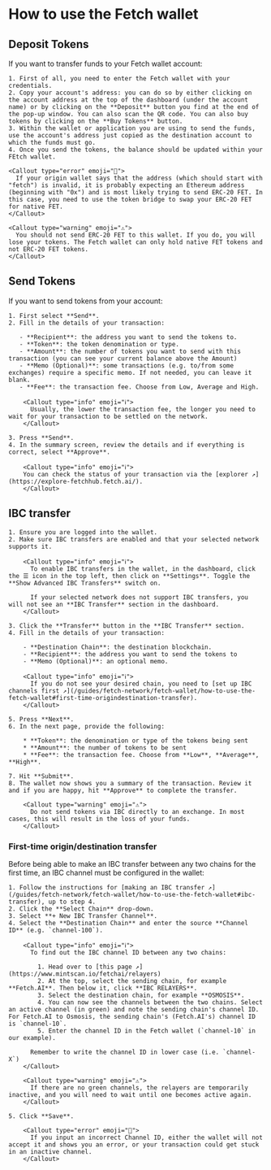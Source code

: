 
# How to use the Fetch wallet

## Deposit Tokens

If you want to transfer funds to your Fetch wallet account:

    1. First of all, you need to enter the Fetch wallet with your credentials.
    2. Copy your account's address: you can do so by either clicking on the account address at the top of the dashboard (under the account name) or by clicking on the **Deposit** button you find at the end of the pop-up window. You can also scan the QR code. You can also buy tokens by clicking on the **Buy Tokens** button.
    3. Within the wallet or application you are using to send the funds, use the account's address just copied as the destination account to which the funds must go.
    4. Once you send the tokens, the balance should be updated within your FEtch wallet.

    <Callout type="error" emoji="️🚫">
      If your origin wallet says that the address (which should start with "fetch") is invalid, it is probably expecting an Ethereum address (beginning with "0x") and is most likely trying to send ERC-20 FET. In this case, you need to use the token bridge to swap your ERC-20 FET for native FET.
    </Callout>

    <Callout type="warning" emoji="⚠️">
      You should not send ERC-20 FET to this wallet. If you do, you will lose your tokens. The Fetch wallet can only hold native FET tokens and not ERC-20 FET tokens.
    </Callout>

## Send Tokens

If you want to send tokens from your account:

    1. First select **Send**.
    2. Fill in the details of your transaction:

       - **Recipient**: the address you want to send the tokens to.
       - **Token**: the token denomination or type.
       - **Amount**: the number of tokens you want to send with this transaction (you can see your current balance above the Amount)
       - **Memo (Optional)**: some transactions (e.g. to/from some exchanges) require a specific memo. If not needed, you can leave it blank.
       - **Fee**: the transaction fee. Choose from Low, Average and High.

        <Callout type="info" emoji="ℹ️">
          Usually, the lower the transaction fee, the longer you need to wait for your transaction to be settled on the network.
        </Callout>

    3. Press **Send**.
    4. In the summary screen, review the details and if everything is correct, select **Approve**.

        <Callout type="info" emoji="ℹ️">
        You can check the status of your transaction via the [explorer ↗️](https://explore-fetchhub.fetch.ai/).
        </Callout>

## IBC transfer

    1. Ensure you are logged into the wallet.
    2. Make sure IBC transfers are enabled and that your selected network supports it.

        <Callout type="info" emoji="ℹ️">
          To enable IBC transfers in the wallet, in the dashboard, click the ☰ icon in the top left, then click on **Settings**. Toggle the **Show Advanced IBC Transfers** switch on.

          If your selected network does not support IBC transfers, you will not see an **IBC Transfer** section in the dashboard.
        </Callout>

    3. Click the **Transfer** button in the **IBC Transfer** section.
    4. Fill in the details of your transaction:

        - **Destination Chain**: the destination blockchain.
        - **Recipient**: the address you want to send the tokens to
        - **Memo (Optional)**: an optional memo.

        <Callout type="info" emoji="ℹ️">
          If you do not see your desired chain, you need to [set up IBC channels first ↗️](/guides/fetch-network/fetch-wallet/how-to-use-the-fetch-wallet#first-time-origindestination-transfer).
        </Callout>

    5. Press **Next**.
    6. In the next page, provide the following:

        * **Token**: the denomination or type of the tokens being sent
        * **Amount**: the number of tokens to be sent
        * **Fee**: the transaction fee. Choose from **Low**, **Average**, **High**.

    7. Hit **Submit**.
    8. The wallet now shows you a summary of the transaction. Review it and if you are happy, hit **Approve** to complete the transfer.

        <Callout type="warning" emoji="⚠️">
          Do not send tokens via IBC directly to an exchange. In most cases, this will result in the loss of your funds.
        </Callout>

### First-time origin/destination transfer

Before being able to make an IBC transfer between any two chains for the first time, an IBC channel must be configured in the wallet:

    1. Follow the instructions for [making an IBC transfer ↗️](/guides/fetch-network/fetch-wallet/how-to-use-the-fetch-wallet#ibc-transfer), up to step 4.
    2. Click the **Select Chain** drop-down.
    3. Select **+ New IBC Transfer Channel**.
    4. Select the **Destination Chain** and enter the source **Channel ID** (e.g. `channel-100`).

        <Callout type="info" emoji="ℹ️">
          To find out the IBC channel ID between any two chains:

            1. Head over to [this page ↗️](https://www.mintscan.io/fetchai/relayers)
            2. At the top, select the sending chain, for example **Fetch.AI**. Then below it, click **IBC RELAYERS**.
            3. Select the destination chain, for example **OSMOSIS**.
            4. You can now see the channels between the two chains. Select an active channel (in green) and note the sending chain's channel ID. For Fetch.AI to Osmosis, the sending chain's (Fetch.AI's) channel ID is `channel-10`.
            5. Enter the channel ID in the Fetch wallet (`channel-10` in our example).

          Remember to write the channel ID in lower case (i.e. `channel-X`)
        </Callout>

        <Callout type="warning" emoji="⚠️">
          If there are no green channels, the relayers are temporarily inactive, and you will need to wait until one becomes active again.
        </Callout>

    5. Click **Save**.

        <Callout type="error" emoji="️🚫">
          If you input an incorrect Channel ID, either the wallet will not accept it and shows you an error, or your transaction could get stuck in an inactive channel.
        </Callout>
